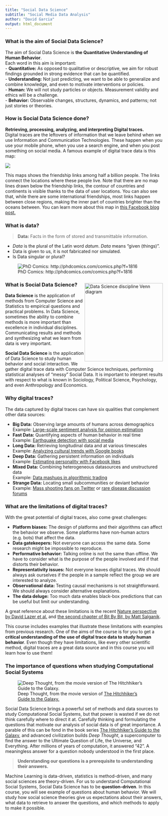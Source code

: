 ```yaml
---
title: "Social Data Science"
subtitle: "Social Media Data Analysis"
author: "David Garcia"
output: html_document
---
```


### What is the aim of Social Data Science?

The aim of Social Data Science is **the Quantitative Understanding of Human Behavior**.  
Each word in this aim is important:  
- **Quantitative:** As opposed to qualitative or descriptive, we aim for robust findings grounded in strong evidence that can be quantified.  
- **Understanding:** Not just predicting, we want to be able to generalize and combine knowledge, and even to motivate interventions or policies.  
- **Human:**  We will not study particles or objects. Measurement validity and ethics will be a challenge.  
- **Behavior:** Observable changes, structures, dynamics, and patterns; not just stories or theories.


###  How is Social Data Science done?
**Retrieving, processing, analyzing, and interpreting Digital traces.**  
Digital traces are the leftovers of information that we leave behind when we use Information and Communication Technologies. These happen when you use your mobile phone, when you use a search engine, and when you post something on social media. A famous example of digital trace data is this map:

![](FBMap.png)

This maps shows the friendship links among half a billion people. The links connect the locations where these people live. Note that there are no map lines drawn below the friendship links, the contour of countries and continents is visible thanks to the data of user locations. You can also see that, while there are some international friendships, most links happen between close regions, making the inner part of countries brighter than the oceans between. You can learn more about this map in [this Facebook blog post.](https://www.facebook.com/notes/facebook-engineering/visualizing-friendships/469716398919)


### What is data?

> **Data:** Facts in the form of stored and transmittable information.  

- *Data* is the plural of the Latin word *datum*. *Data* means "given (things)".  
- Data is given to us, it is not fabricated nor simulated.
- Is Data singular or plural?

![PhD Comics: http://phdcomics.com/comics.php?f=1816](http://www.phdcomics.com/comics/archive/phd080715s.gif)


<div style="float:right">
<img src="https://images.squarespace-cdn.com/content/v1/5150aec6e4b0e340ec52710a/1364352051365-HZAS3CLBF7ABLE3F5OBY/ke17ZwdGBToddI8pDm48kB2M2-8_3EzuSSXvzQBRsa1Zw-zPPgdn4jUwVcJE1ZvWQUxwkmyExglNqGp0IvTJZUJFbgE-7XRK3dMEBRBhUpxPe_8B-x4gq2tfVez1FwLYYZXud0o-3jV-FAs7tmkMHY-a7GzQZKbHRGZboWC-fOc/Data_Science_VD.png" alt="Data Science discipline Venn diagram" width="250px"/>
</div>
### What is Social Data Science?

**Data Science** is the application of methods from Computer Science and
Statistics to empirical questions and practical problems. In Data Science, sometimes the ability to combine methods is more important than excellence in individual disciplines. Communicating results and methods and synthesizing what we learn from data is very important.

**Social Data Science** is the application of Data Science to study human behavior and social interaction. We gather digital trace data with Computer Science techniques, performing statistical analyses of "messy" Social Data. It is important to interpret results with respect to what is known in Sociology, Political Science, Psychology, and even Anthropology and Economics.

### Why digital traces?

The data captured by digital traces can have six qualities that complement other data sources:

- **Big Data:** Observing large amounts of humans across demographics  
 Example: [Large-scale sentiment analysis for opinion estimation](https://academic.oup.com/poq/article-pdf/82/3/470/26102382/nfy030.pdf)  
- **Fast Data:** Quantifying aspects of human behavior in real time  
 Example: [Earthquake detection with social media](https://doi.org/10.4401/ag-5364)  
- **Long Data:** Retrieving longitudinal data and at various timescales  
 Example: [Analyzing cultural trends with Google books](https://www.science.org/doi/pdf/10.1126/science.1199644)  
- **Deep Data:** Gathering persistent information on individuals  
 Example: [Estimating personality with Facebook likes](https://www.pnas.org/content/110/15/5802)  
- **Mixed Data:** Combining heterogeneous datasources and unstructured data  
 Example: [Data mashups in algorithmic trading](https://royalsocietypublishing.org/doi/full/10.1098/rsos.150288)  
- **Strange Data:** Locating small subcommunities or deviant behavior  
 Example: [Mass shooting fans on Twitter](https://doi.org/10.1016/j.techsoc.2014.08.001) or [rare disease discussion forums](https://www.jmir.org/2005/1/e10/)

### What are the limitations of digital traces?

With the great potential of digital traces, also come great challenges:

- **Platform biases:** The design of platforms and their algorithms can affect the behavior we observe. Some platforms have non-human actors  (e.g. bots) that affect the data.
- **Data gatekeepers:** Not everyone can access the same data. Some research might be impossible to reproduce.
- **Performative behavior:** Talking online is not the same than offline. We have to consider what is the purpose of the people involved and if that distorts their behavior.
- **Representativity issues:** Not everyone leaves digital traces. We should always ask ourselves if the people in a sample reflect the group we are interested to analyze.
- **Observational data:** Testing causal mechanisms is not straightforward. We should always consider alternative explanations.
- **The data deluge:** Too much data enables black-box predictions that can be useful but limit our understanding.

A great reference about these limitations is the recent [Nature perspective by David Lazer et al.](https://www.nature.com/articles/s41586-021-03660-7) and [the second chapter of Bit By Bit, by Matt Salganik](https://www.bitbybitbook.com/en/1st-ed/observing-behavior/).


This course includes examples that illustrate these limitations with examples from previous research. One of the aims of the course is for you to get a **critical understanding of the use of digital trace data to study human behavior**. Even though they have limitations, like every other scientific method, digital traces are a great data source and in this course you will learn how to use them!


### The importance of questions when studying Computational Social Systems


![Deep Thought, from the movie version of [The Hitchhiker's Guide to the Galaxy.](https://www.imdb.com/title/tt0371724/)](DeepThought.jpeg)


Social Data Science brings a powerful set of methods and data sources to study Computational Social Systems, but that power is wasted if we do not think carefully where to direct it at. Carefully thinking and formulating the questions that motivate our analysis of social data is of great importance. A parable of this can be fond in the book series [The Hitchhiker's Guide to the Galaxy](https://en.wikipedia.org/wiki/The_Hitchhiker%27s_Guide_to_the_Galaxy), and advanced civilization builds *Deep Thought*, a supercomputer to find the answer to the Ultimate Question of Life, the Universe, and Everything. After millions of years of computation, it answered "42". A meaningless answer for a question nobody understood in the first place.

> **Understanding our questions is a prerequisite to understanding their answers.**

Machine Learning is data-driven, statistics is method-driven, and many social sciences are theory-driven. For us to understand Computational Social Systems, Social Data Science has to be **question-driven**. In this course, you will see example of questions about human behavior. We will study how social science theories give us expectations about their answers, what data to retrieve to answer the questions, and which methods to apply to make it possible.
